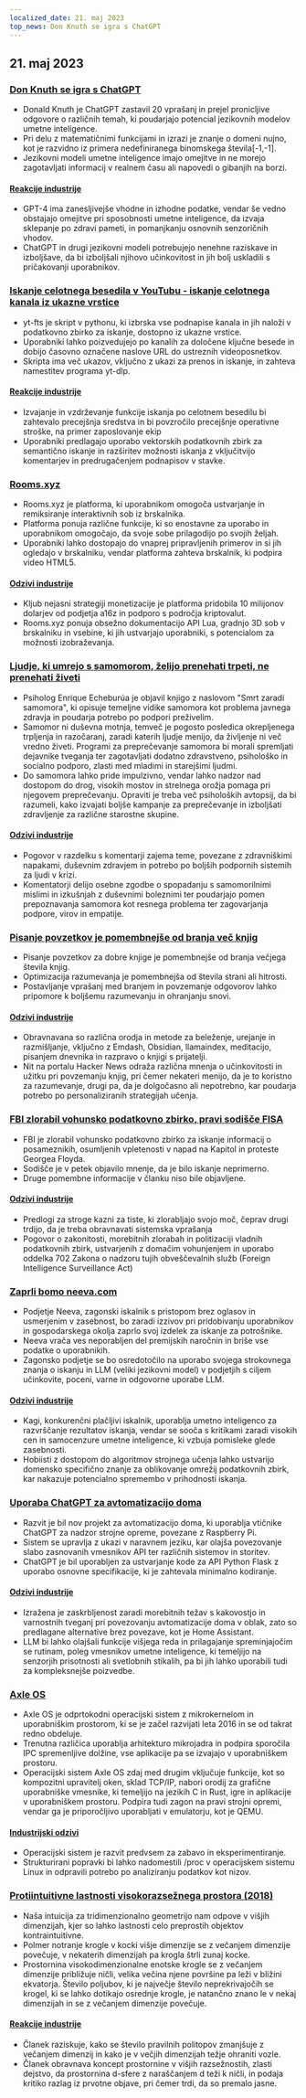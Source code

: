 ```yaml
---
localized_date: 21. maj 2023
top_news: Don Knuth se igra s ChatGPT
---
```


## 21. maj 2023

### [Don Knuth se igra s ChatGPT](https://cs.stanford.edu/~knuth/chatGPT20.txt)

- Donald Knuth je ChatGPT zastavil 20 vprašanj in prejel pronicljive odgovore o različnih temah, ki poudarjajo potencial jezikovnih modelov umetne inteligence.
- Pri delu z matematičnimi funkcijami in izrazi je znanje o domeni nujno, kot je razvidno iz primera nedefiniranega binomskega števila[-1,-1].
- Jezikovni modeli umetne inteligence imajo omejitve in ne morejo zagotavljati informacij v realnem času ali napovedi o gibanjih na borzi.

#### [Reakcije industrije](http://news.ycombinator.com/item?id=36012360)

- GPT-4 ima zanesljivejše vhodne in izhodne podatke, vendar še vedno obstajajo omejitve pri sposobnosti umetne inteligence, da izvaja sklepanje po zdravi pameti, in pomanjkanju osnovnih senzoričnih vhodov.
- ChatGPT in drugi jezikovni modeli potrebujejo nenehne raziskave in izboljšave, da bi izboljšali njihovo učinkovitost in jih bolj uskladili s pričakovanji uporabnikov.

### [Iskanje celotnega besedila v YouTubu - iskanje celotnega kanala iz ukazne vrstice](https://github.com/NotJoeMartinez/yt-fts)

- yt-fts je skript v pythonu, ki izbrska vse podnapise kanala in jih naloži v podatkovno zbirko za iskanje, dostopno iz ukazne vrstice.
- Uporabniki lahko poizvedujejo po kanalih za določene ključne besede in dobijo časovno označene naslove URL do ustreznih videoposnetkov.
- Skripta ima več ukazov, vključno z ukazi za prenos in iskanje, in zahteva namestitev programa yt-dlp.

#### [Reakcije industrije](http://news.ycombinator.com/item?id=36009774)

- Izvajanje in vzdrževanje funkcije iskanja po celotnem besedilu bi zahtevalo precejšnja sredstva in bi povzročilo precejšnje operativne stroške, na primer zaposlovanje ekip
- Uporabniki predlagajo uporabo vektorskih podatkovnih zbirk za semantično iskanje in razširitev možnosti iskanja z vključitvijo komentarjev in predrugačenjem podnapisov v stavke.

### [Rooms.xyz](https://rooms.xyz/)

- Rooms.xyz je platforma, ki uporabnikom omogoča ustvarjanje in remiksiranje interaktivnih sob iz brskalnika.
- Platforma ponuja različne funkcije, ki so enostavne za uporabo in uporabnikom omogočajo, da svoje sobe prilagodijo po svojih željah.
- Uporabniki lahko dostopajo do vnaprej pripravljenih primerov in si jih ogledajo v brskalniku, vendar platforma zahteva brskalnik, ki podpira video HTML5.

#### [Odzivi industrije](http://news.ycombinator.com/item?id=36009430)

- Kljub nejasni strategiji monetizacije je platforma pridobila 10 milijonov dolarjev od podjetja a16z in podporo s področja kriptovalut.
- Rooms.xyz ponuja obsežno dokumentacijo API Lua, gradnjo 3D sob v brskalniku in vsebine, ki jih ustvarjajo uporabniki, s potencialom za možnosti izobraževanja.

### [Ljudje, ki umrejo s samomorom, želijo prenehati trpeti, ne prenehati živeti](https://english.elpais.com/science-tech/2023-05-20/psychologist-enrique-echeburua-people-who-die-by-suicide-want-to-stop-suffering-not-to-stop-living.html)

- Psiholog Enrique Echeburúa je objavil knjigo z naslovom "Smrt zaradi samomora", ki opisuje temeljne vidike samomora kot problema javnega zdravja in poudarja potrebo po podpori preživelim.
- Samomor ni duševna motnja, temveč je pogosto posledica okrepljenega trpljenja in razočaranj, zaradi katerih ljudje menijo, da življenje ni več vredno živeti. Programi za preprečevanje samomora bi morali spremljati dejavnike tveganja ter zagotavljati dodatno zdravstveno, psihološko in socialno podporo, zlasti med mladimi in starejšimi ljudmi.
- Do samomora lahko pride impulzivno, vendar lahko nadzor nad dostopom do drog, visokih mostov in strelnega orožja pomaga pri njegovem preprečevanju. Opraviti je treba več psiholoških avtopsij, da bi razumeli, kako izvajati boljše kampanje za preprečevanje in izboljšati zdravljenje za različne starostne skupine.

#### [Odzivi industrije](http://news.ycombinator.com/item?id=36010975)

- Pogovor v razdelku s komentarji zajema teme, povezane z zdravniškimi napakami, duševnim zdravjem in potrebo po boljših podpornih sistemih za ljudi v krizi.
- Komentatorji delijo osebne zgodbe o spopadanju s samomorilnimi mislimi in izkušnjah z duševnimi boleznimi ter poudarjajo pomen prepoznavanja samomora kot resnega problema ter zagovarjanja podpore, virov in empatije.

### [Pisanje povzetkov je pomembnejše od branja več knjig](https://www.andreasfragner.com/writing/writing-summaries)

- Pisanje povzetkov za dobre knjige je pomembnejše od branja večjega števila knjig.
- Optimizacija razumevanja je pomembnejša od števila strani ali hitrosti.
- Postavljanje vprašanj med branjem in povzemanje odgovorov lahko pripomore k boljšemu razumevanju in ohranjanju snovi.

#### [Odzivi industrije](http://news.ycombinator.com/item?id=36011599)

- Obravnavana so različna orodja in metode za beleženje, urejanje in razmišljanje, vključno z Emdash, Obsidian, llamaindex, meditacijo, pisanjem dnevnika in razpravo o knjigi s prijatelji.
- Nit na portalu Hacker News odraža različna mnenja o učinkovitosti in užitku pri povzemanju knjig, pri čemer nekateri menijo, da je to koristno za razumevanje, drugi pa, da je dolgočasno ali nepotrebno, kar poudarja potrebo po personaliziranih strategijah učenja.

### [FBI zlorabil vohunsko podatkovno zbirko, pravi sodišče FISA](https://www.wsj.com/articles/fbi-improperly-searched-spy-database-for-information-on-americans-court-says-2f12bcd)

- FBI je zlorabil vohunsko podatkovno zbirko za iskanje informacij o posameznikih, osumljenih vpletenosti v napad na Kapitol in proteste Georgea Floyda.
- Sodišče je v petek objavilo mnenje, da je bilo iskanje neprimerno.
- Druge pomembne informacije v članku niso bile objavljene.

#### [Odzivi industrije](http://news.ycombinator.com/item?id=36011550)

- Predlogi za stroge kazni za tiste, ki zlorabljajo svojo moč, čeprav drugi trdijo, da je treba obravnavati sistemska vprašanja
- Pogovor o zakonitosti, morebitnih zlorabah in politizaciji vladnih podatkovnih zbirk, ustvarjenih z domačim vohunjenjem in uporabo oddelka 702 Zakona o nadzoru tujih obveščevalnih služb (Foreign Intelligence Surveillance Act)

### [Zaprli bomo neeva.com](https://neeva.com/blog/may-announcement)

- Podjetje Neeva, zagonski iskalnik s pristopom brez oglasov in usmerjenim v zasebnost, bo zaradi izzivov pri pridobivanju uporabnikov in gospodarskega okolja zaprlo svoj izdelek za iskanje za potrošnike.
- Neeva vrača ves neporabljen del premijskih naročnin in briše vse podatke o uporabnikih.
- Zagonsko podjetje se bo osredotočilo na uporabo svojega strokovnega znanja o iskanju in LLM (veliki jezikovni model) v podjetjih s ciljem učinkovite, poceni, varne in odgovorne uporabe LLM.

#### [Odzivi industrije](http://news.ycombinator.com/item?id=36013783)

- Kagi, konkurenčni plačljivi iskalnik, uporablja umetno inteligenco za razvrščanje rezultatov iskanja, vendar se sooča s kritikami zaradi visokih cen in samocenzure umetne inteligence, ki vzbuja pomisleke glede zasebnosti.
- Hobiisti z dostopom do algoritmov strojnega učenja lahko ustvarijo domensko specifično znanje za oblikovanje omrežij podatkovnih zbirk, kar nakazuje potencialno spremembo v prihodnosti iskanja.

### [Uporaba ChatGPT za avtomatizacijo doma](https://www.atomic14.com/2023/05/14/is-this-the-future-of-home-automation.html)

- Razvit je bil nov projekt za avtomatizacijo doma, ki uporablja vtičnike ChatGPT za nadzor strojne opreme, povezane z Raspberry Pi.
- Sistem se upravlja z ukazi v naravnem jeziku, kar olajša povezovanje slabo zasnovanih vmesnikov API ter različnih sistemov in storitev.
- ChatGPT je bil uporabljen za ustvarjanje kode za API Python Flask z uporabo osnovne specifikacije, ki je zahtevala minimalno kodiranje.

#### [Odzivi industrije](http://news.ycombinator.com/item?id=36013571)

- Izražena je zaskrbljenost zaradi morebitnih težav s kakovostjo in varnostnih tveganj pri povezovanju avtomatizacije doma v oblak, zato so predlagane alternative brez povezave, kot je Home Assistant.
- LLM bi lahko olajšali funkcije višjega reda in prilagajanje spreminjajočim se rutinam, poleg vmesnikov umetne inteligence, ki temeljijo na senzorjih prisotnosti ali svetlobnih stikalih, pa bi jih lahko uporabili tudi za kompleksnejše poizvedbe.

### [Axle OS](https://axleos.com/)

- Axle OS je odprtokodni operacijski sistem z mikrokernelom in uporabniškim prostorom, ki se je začel razvijati leta 2016 in se od takrat redno obdeluje.
- Trenutna različica uporablja arhitekturo mikrojadra in podpira sporočila IPC spremenljive dolžine, vse aplikacije pa se izvajajo v uporabniškem prostoru.
- Operacijski sistem Axle OS zdaj med drugim vključuje funkcije, kot so kompozitni upravitelj oken, sklad TCP/IP, nabori orodij za grafične uporabniške vmesnike, ki temeljijo na jezikih C in Rust, igre in aplikacije v uporabniškem prostoru. Podpira tudi zagon na pravi strojni opremi, vendar ga je priporočljivo uporabljati v emulatorju, kot je QEMU.

#### [Industrijski odzivi](http://news.ycombinator.com/item?id=36008526)

- Operacijski sistem je razvit predvsem za zabavo in eksperimentiranje.
- Strukturirani popravki bi lahko nadomestili /proc v operacijskem sistemu Linux in odpravili potrebo po analiziranju podatkov kot nizov.

### [Protiintuitivne lastnosti visokorazsežnega prostora (2018)](https://marckhoury.github.io/blog/counterintuitive-properties-of-high-dimensional-space/)

- Naša intuicija za tridimenzionalno geometrijo nam odpove v višjih dimenzijah, kjer so lahko lastnosti celo preprostih objektov kontraintuitivne.
- Polmer notranje krogle v kocki višje dimenzije se z večanjem dimenzije povečuje, v nekaterih dimenzijah pa krogla štrli zunaj kocke.
- Prostornina visokodimenzionalne enotske krogle se z večanjem dimenzije približuje ničli, velika večina njene površine pa leži v bližini ekvatorja. Število poljubov, ki je največje število neprekrivajočih se krogel, ki se lahko dotikajo osrednje krogle, je natančno znano le v nekaj dimenzijah in se z večanjem dimenzije povečuje.

#### [Reakcije industrije](http://news.ycombinator.com/item?id=36009667)

- Članek raziskuje, kako se število pravilnih politopov zmanjšuje z večanjem dimenzij in kako je v večjih dimenzijah težje ohraniti vozle.
- Članek obravnava koncept prostornine v višjih razsežnostih, zlasti dejstvo, da prostornina d-sfere z naraščanjem d teži k ničli, in podaja kritiko razlag iz prvotne objave, pri čemer trdi, da so premalo jasne.

